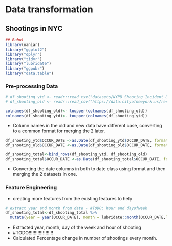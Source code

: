 # Data transformation

## Shootings in NYC


```r
## Rahul
library(naniar)
library("ggplot2")
library("dplyr")
library("tidyr")
library("lubridate")
library("ggpubr")
library("data.table")
```

### Pre-processing Data


```r

# df_shooting_ytd <- readr::read_csv("datasets/NYPD_Shooting_Incident_Data__Year_To_Date_.csv")
# df_shooting_old <- readr::read_csv("https://data.cityofnewyork.us/resource/833y-fsy8.csv")
```


```r
colnames(df_shooting_old)<- toupper(colnames(df_shooting_old))
colnames(df_shooting_ytd)<- toupper(colnames(df_shooting_ytd))
```

 - Column names in the old and new data have different case, converting to a common format for merging the 2 later.

```r
df_shooting_ytd$OCCUR_DATE <-as.Date(df_shooting_ytd$OCCUR_DATE, format = "%m/%d/%Y")
df_shooting_old$OCCUR_DATE <-as.Date(df_shooting_old$OCCUR_DATE, format = "%m/%d/%Y")

df_shooting_total<-bind_rows(df_shooting_ytd, df_shooting_old)
df_shooting_total$OCCUR_DATE <-as.Date(df_shooting_total$OCCUR_DATE, format = "%m/%d/%Y")
```

 - Converting the date columns in both to date class using format and then merging the 2 datasets in one.
 
### Feature Engineering

 - creating more features from the existing features to help 

```r
# extract year and month from date - #TODO: hour and dayofweek
df_shooting_total<-df_shooting_total %>%
  mutate(year = year(OCCUR_DATE), month = lubridate::month(OCCUR_DATE,label = TRUE), day = lubridate::wday(OCCUR_DATE,label = TRUE))
```
 
  - Extracted year, month, day of the week and hour of shooting
  - #TODO!!!!!!!!!!!!!!!!!!!
  - Calculated Percentage change in number of shootings every month.

